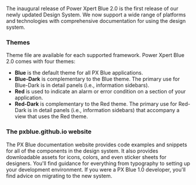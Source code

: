 The inaugural release of Power Xpert Blue 2.0 is the first release of our newly updated Design System. We now support a wide range of platforms and technologies with comprehensive documentation for using the design system. 

### Themes

Theme file are available for each supported framework. Power Xpert Blue 2.0 comes with four themes:

- **Blue** is the default theme for all PX Blue applications.
- **Blue-Dark** is complementary to the Blue theme. The primary use for Blue-Dark is in detail panels (i.e., information sidebars).
- **Red** is used to indicate an alarm or error condition on a section of your application. 
- **Red-Dark** is complementary to the Red theme. The primary use for Red-Dark is in detail panels (i.e., information sidebars) that accompany a view that uses the Red theme. 

### The pxblue.github.io website

The PX Blue documentation website provides code examples and snippets for all of the components in the design system. It also provides downloadable assets for icons, colors, and even sticker sheets for designers. You'll find guidance for everything from typography to setting up your development environment. If you were a PX Blue 1.0 developer, you'll find advice on migrating to the new system.